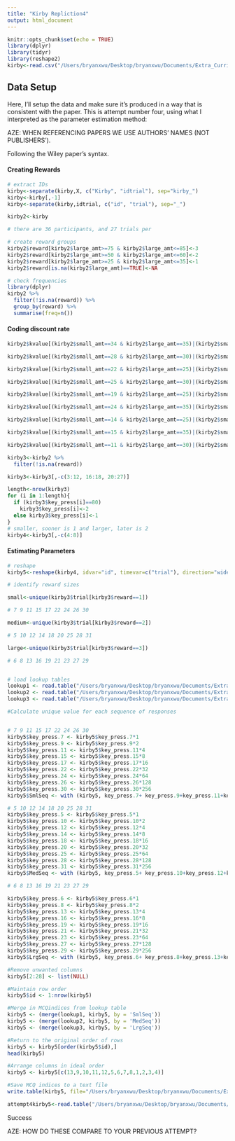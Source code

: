 ```yaml
---
title: "Kirby Repliction4"
output: html_document
---
```


```r
knitr::opts_chunk$set(echo = TRUE)
library(dplyr)
library(tidyr)
library(reshape2)
kirby<-read.csv("/Users/bryanxwu/Desktop/bryanxwu/Documents/Extra_Curricular/Research/Poldrack Lab/Practice/R-Practice-/Kirby/kirby.csv")
```


## Data Setup

Here, I'll setup the data and make sure it's produced in a way that is consistent with the paper. This is attempt number four, using what I interpreted as the parameter estimation method:

AZE: WHEN REFERENCING PAPERS WE USE AUTHORS' NAMES (NOT PUBLISHERS').

Following the Wiley paper's syntax. 

#### Creating Rewards
```r


# extract IDs 
kirby<-separate(kirby,X, c("Kirby", "idtrial"), sep="kirby_")
kirby<-kirby[,-1]
kirby<-separate(kirby,idtrial, c("id", "trial"), sep="_")

kirby2<-kirby

# there are 36 participants, and 27 trials per 

# create reward groups
kirby2$reward[kirby2$large_amt>=75 & kirby2$large_amt<=85]<-3
kirby2$reward[kirby2$large_amt>=50 & kirby2$large_amt<=60]<-2
kirby2$reward[kirby2$large_amt>=25 & kirby2$large_amt<=35]<-1
kirby2$reward[is.na(kirby2$large_amt)==TRUE]<-NA

# check frequencies 
library(dplyr)
kirby2 %>%
  filter(!is.na(reward)) %>%
  group_by(reward) %>%
  summarise(freq=n())
```

#### Coding discount rate 
```r
kirby2$kvalue[(kirby2$small_amt==34 & kirby2$large_amt==35)|(kirby2$small_amt==54 & kirby2$large_amt==55)|(kirby2$small_amt==78&kirby2$large_amt==80)]<-0.00016

kirby2$kvalue[(kirby2$small_amt==28 & kirby2$large_amt==30)|(kirby2$small_amt==47 & kirby2$large_amt==50)|(kirby2$small_amt==80 & kirby2$large_amt==85)]<-0.00040

kirby2$kvalue[(kirby2$small_amt==22 & kirby2$large_amt==25)|(kirby2$small_amt==54 & kirby2$large_amt==60)|(kirby2$small_amt==67 &kirby2$large_amt==75)]<-0.0010

kirby2$kvalue[(kirby2$small_amt==25 & kirby2$large_amt==30)|(kirby2$small_amt==49 & kirby2$large_amt==60)|(kirby2$small_amt==69&kirby2$large_amt==85)]<-0.0025

kirby2$kvalue[(kirby2$small_amt==19 & kirby2$large_amt==25)|(kirby2$small_amt==40& kirby2$large_amt==55)|(kirby2$small_amt==55&kirby2$large_amt==75)]<-0.0060

kirby2$kvalue[(kirby2$small_amt==24 & kirby2$large_amt==35)|(kirby2$small_amt==34 & kirby2$large_amt==50)|(kirby2$small_amt==54&kirby2$large_amt==80)]<-0.016

kirby2$kvalue[(kirby2$small_amt==14 & kirby2$large_amt==25)|(kirby2$small_amt==27 & kirby2$large_amt==50)|(kirby2$small_amt==41&kirby2$large_amt==75)]<-0.041

kirby2$kvalue[(kirby2$small_amt==15 & kirby2$large_amt==35)|(kirby2$small_amt==25 & kirby2$large_amt==60)|(kirby2$small_amt==33&kirby2$large_amt==80)]<-0.10

kirby2$kvalue[(kirby2$small_amt==11 & kirby2$large_amt==30)|(kirby2$small_amt==20 & kirby2$large_amt==55)|(kirby2$small_amt==31&kirby2$large_amt==85)]<-0.25

kirby3<-kirby2 %>%
  filter(!is.na(reward)) 

kirby3<-kirby3[,-c(3:12, 16:18, 20:27)]

length<-nrow(kirby3)
for (i in 1:length){
  if (kirby3$key_press[i]==80)
    kirby3$key_press[i]<-2
  else kirby3$key_press[i]<-1
}
# smaller, sooner is 1 and larger, later is 2
kirby4<-kirby3[,-c(4:8)]
```

#### Estimating Parameters 
``` r

# reshape
kirby5<-reshape(kirby4, idvar="id", timevar=c("trial"), direction="wide")

# identify reward sizes 

small<-unique(kirby3$trial[kirby3$reward==1])

# 7 9 11 15 17 22 24 26 30

medium<-unique(kirby3$trial[kirby3$reward==2])

# 5 10 12 14 18 20 25 28 31

large<-unique(kirby3$trial[kirby3$reward==3])

# 6 8 13 16 19 21 23 27 29 


# load lookup tables
lookup1 <- read.table("/Users/bryanxwu/Desktop/bryanxwu/Documents/Extra_Curricular/Research/Poldrack Lab/Practice/R-Practice-/Kirby/MCQ_Syntax/lookup1MCQ.txt", header = TRUE)
lookup2 <- read.table("/Users/bryanxwu/Desktop/bryanxwu/Documents/Extra_Curricular/Research/Poldrack Lab/Practice/R-Practice-/Kirby/MCQ_Syntax/lookup2MCQ.txt", header = TRUE)
lookup3 <- read.table("/Users/bryanxwu/Desktop/bryanxwu/Documents/Extra_Curricular/Research/Poldrack Lab/Practice/R-Practice-/Kirby/MCQ_Syntax/lookup3MCQ.txt", header = TRUE)

#Calculate unique value for each sequence of responses


# 7 9 11 15 17 22 24 26 30
kirby5$key_press.7 <- kirby5$key_press.7*1
kirby5$key_press.9 <- kirby5$key_press.9*2
kirby5$key_press.11 <- kirby5$key_press.11*4
kirby5$key_press.15 <- kirby5$key_press.15*8
kirby5$key_press.17 <- kirby5$key_press.17*16
kirby5$key_press.22 <- kirby5$key_press.22*32
kirby5$key_press.24 <- kirby5$key_press.24*64
kirby5$key_press.26 <- kirby5$key_press.26*128
kirby5$key_press.30 <- kirby5$key_press.30*256
kirby5$SmlSeq <- with (kirby5, key_press.7+ key_press.9+key_press.11+key_press.15+key_press.17+ key_press.22+key_press.24+key_press.26+key_press.30-510)

# 5 10 12 14 18 20 25 28 31
kirby5$key_press.5 <- kirby5$key_press.5*1
kirby5$key_press.10 <- kirby5$key_press.10*2
kirby5$key_press.12 <- kirby5$key_press.12*4
kirby5$key_press.14 <- kirby5$key_press.14*8
kirby5$key_press.18 <- kirby5$key_press.18*16
kirby5$key_press.20 <- kirby5$key_press.20*32
kirby5$key_press.25 <- kirby5$key_press.25*64
kirby5$key_press.28 <- kirby5$key_press.28*128
kirby5$key_press.31 <- kirby5$key_press.31*256
kirby5$MedSeq <- with (kirby5, key_press.5+ key_press.10+key_press.12+key_press.14+key_press.18+ key_press.20+key_press.25+key_press.28+key_press.31-510)

# 6 8 13 16 19 21 23 27 29 

kirby5$key_press.6 <- kirby5$key_press.6*1
kirby5$key_press.8 <- kirby5$key_press.8*2
kirby5$key_press.13 <- kirby5$key_press.13*4
kirby5$key_press.16 <- kirby5$key_press.16*8
kirby5$key_press.19 <- kirby5$key_press.19*16
kirby5$key_press.21 <- kirby5$key_press.21*32
kirby5$key_press.23 <- kirby5$key_press.23*64
kirby5$key_press.27 <- kirby5$key_press.27*128
kirby5$key_press.29 <- kirby5$key_press.29*256
kirby5$LrgSeq <- with (kirby5, key_press.6+ key_press.8+key_press.13+key_press.16+key_press.19+ key_press.21+key_press.23+key_press.27+key_press.29-510)

#Remove unwanted columns
kirby5[2:28] <- list(NULL)

#Maintain row order
kirby5$id <- 1:nrow(kirby5)

#Merge in MCQindices from lookup table
kirby5 <- (merge(lookup1, kirby5, by = 'SmlSeq'))
kirby5 <- (merge(lookup2, kirby5, by = 'MedSeq'))
kirby5 <- (merge(lookup3, kirby5, by = 'LrgSeq'))

#Return to the original order of rows
kirby5 <- kirby5[order(kirby5$id),]
head(kirby5)

#Arrange columns in ideal order
kirby5 <- kirby5[c(13,9,10,11,12,5,6,7,8,1,2,3,4)]

#Save MCQ indices to a text file
write.table(kirby5, file="/Users/bryanxwu/Desktop/bryanxwu/Documents/Extra_Curricular/Research/Poldrack Lab/Practice/R-Practice-/Kirby/MCQ_Syntax/MCQindices.txt", row.names=FALSE)

attempt4kirby5<-read.table("/Users/bryanxwu/Desktop/bryanxwu/Documents/Extra_Curricular/Research/Poldrack Lab/Practice/R-Practice-/Kirby/MCQ_Syntax/MCQindices.txt", header=TRUE)

```
Success

AZE: HOW DO THESE COMPARE TO YOUR PREVIOUS ATTEMPT?